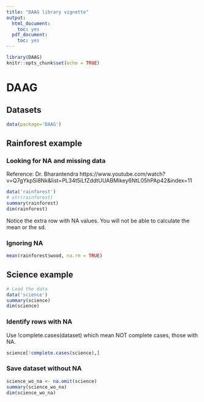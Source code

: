 ```yaml
---
title: "DAAG library vignette"
output:
  html_document:
    toc: yes
  pdf_document:
    toc: yes
---
```


```r
library(DAAG)
knitr::opts_chunk$set(echo = TRUE)
```


# DAAG

## Datasets

```r
data(package='DAAG')
```

## Rainforest example

### Looking for NA and missing data

Reference: Dr. Bharantendra https://www.youtube.com/watch?v=Q7gYkpSi8Nk&list=PL34t5iLfZddtUUABMikey6NtL05hPAp42&index=11

```r

data('rainforest')
# str(rainforest)
summary(rainforest)
dim(rainforest)
```

Notice the extra row with NA values. You will not be able to calculate the mean or the sd.

### Ignoring NA 

```r

mean(rainforest$wood, na.rm = TRUE)

```
## Science example

```r
# Load the data
data('science')
summary(science)
dim(science)
```

### Identify rows with NA

Use !complete.cases(dataset) which mean NOT complete cases, those with NA.

```r
science[!complete.cases(science),]

```

### Save dataset without NA

```r
science_wo_na <- na.omit(science)
summary(science_wo_na)
dim(science_wo_na)

```

